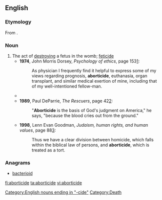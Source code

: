 {{rfv|This is called a medical term and I'm having trouble finding medical web sites or books that use it. It may not be real, if it is, we should source it.}}
==English==

===Etymology===
From {{suffix|abortion|cide|t2=killing}}.

===Noun===
{{en-noun}}

# The act of [[destroying]] a fetus in the womb; [[feticide]]
#* '''1974''', John Morris Dorsey, ''Psychology of ethics'', page 153[http://books.google.com/books?id=ADKFh824Vk8C&pg=PA153&dq=aborticide]:
#*: As physician I frequently find it helpful to express some of my views regarding prognosis, '''aborticide''', euthanasia, organ transplant, and similar medical exertion of mine, including that of my well-intentioned fellow-man.
#*{{quote-book|title=Polyandry in Ancient India|page=78|author=Sarva Daman Singh|year=1988|passage="From today onwards", he legislated, "a woman's infidelity to her husband shall be a sin tantamount to '''aborticide''', an evil that will engender misery.}}
#* '''1989''', Paul DeParrie, ''The Rescuers'', page 42[http://books.google.com/books?id=yds0NjLEqlcC&q=aborticide]:
#*: "'''Aborticide''' is the basis of God's judgment on America," he says, "because the blood cries out from the ground."
#* '''1998''', Lenn Evan Goodman, ''Judaism, human rights, and human values'', page 88[http://books.google.com/books?id=7hM9j0r0oe8C&pg=PA88&dq=aborticide]:
#*: Thus we have a clear division between homicide, which falls within the biblical law of persons, and '''aborticide''', which is treated as a tort.

===Anagrams===
* [[bacterioid#English|bacterioid]]

[[Category:English nouns ending in "-cide"]]
[[Category:Death]]

[[fi:aborticide]]
[[ta:aborticide]]
[[vi:aborticide]]